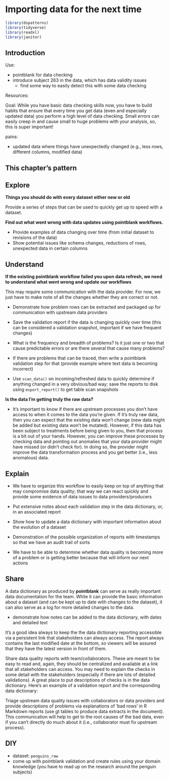 # Importing data for the next time

```r
library(dspatterns)
library(tidyverse)
library(readxl)
library(janitor)
```


## Introduction

Use: 

- pointblank for data checking
- introduce subject 263 in the data, which has data validity issues
  - find some way to easily detect this with some data checking

Resources:

Goal: While you have basic data checking skills now, you have to build habits that ensure that every time you get data (even and especially updated data) you perform a high level of data checking. Small errors can easily creep in and cause small to huge problems with your analysis, so, this is super important!

pains:

- updated data where things have unexpectedly changed (e.g., less rows, different columns, modified data)


## This chapter's pattern


## Explore

**Things you should do with every dataset either new or old**

Provide a series of steps that can be used to quickly get up to speed with a dataset.



**Find out what went wrong with data updates using pointblank workflows.**

- Provide examples of data changing over time (from initial dataset to revisions of the data)
- Show potential issues like schema changes, reductions of rows, unexpected data in certain columns

## Understand

**If the existing pointblank workflow failed you upon data refresh, we need to understand what went wrong and update our workflows**

This may require some communication with the data provider. For now, we just have to make note of all the changes whether they are correct or not. 

- Demonstrate how problem rows can be extracted and packaged up for communication with upstream data providers

- Save the validation report if the data is changing quickly over time (this can be considered a validation snapshot, important if we have frequent changes)

- What is the frequency and breadth of problems? Is it just one or two that cause predictable errors or are there several that cause many problems?

- If there are problems that can be traced, then write a pointblank validation step for that (provide example where text data is becoming incorrect)

- Use `scan_data()` on incoming/refreshed data to quickly determine if anything changed in a very obvious/bad way; save the reports to disk using `export_report()` to get table scan snapshots

**Is the data I'm getting truly the raw data?** 

- It's important to know if there are upstream processes you don't have access to when it comes to the data you're given. If it's truly raw data, then you can expect that the existing data won't change (new data might be added but existing data won't be mutated). However, if this data has been subject to treatments before being given to you, then that process is a bit out of your hands. However, you can improve these processes by checking data and pointing out anomalies that your data provider might have missed (or didn't check for). In doing so, the provider might improve the data transformation process and you get better (i.e., less anomalous) data.

## Explain

- We have to organize this workflow to easily keep on top of anything that may compromise data quality; that way we can react quickly and provide some evidence of data issues to data providers/producers

- Put extensive notes about each validation step in the data dictionary, or, in an associated report

- Show how to update a data dictionary with important information about the evolution of a dataset

- Demonstration of the possible organization of reports with timestamps so that we have an audit trail of sorts

- We have to be able to determine whether data quality is becoming more of a problem or is getting better because that will inform our next actions

## Share

A data dictionary as produced by **pointblank** can serve as really important data documentation for the team. While it can provide the basic information about a dataset (and can be kept up to date with changes to the dataset), it can also serve as a log for more detailed changes to the data. 

- demonstrate how notes can be added to the data dictionary, with dates and detailed text

It's a good idea always to keep the the data dictionary reporting accessible via a persistent link that stakeholders can always access. The report always contains the last modified date at the bottom, so viewers will be assured that they have the latest version in front of them.

Share data quality reports with team/collaborators. These are meant to be easy to read and, again, they should be centralized and available at a link that all stakeholders can access. You may need to explain the checks in some detail with the stakeholders (especially if there are lots of detailed validations). A great place to put descriptions of checks is in the data dictionary. Here's an example of a validation report and the corresponding data dictionary:

<!-- validation report -->

<!-- data dictionary -->

Triage upstream data quality issues with collaborators or data providers and provide descriptions of problems via explanations of 'bad rows' in R Markdown reports (use gt tables to produce data extracts in the document). This communication will help to get to the root causes of the bad data, even if you can't directly do much about it (i.e., collaborator must fix upstream process).



## DIY

- dataset: `penguins_raw`
- come up with pointblank validation and create rules using your domain knowledge (you have to read up on the research around the penguin subjects)

